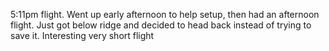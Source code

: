 5:11pm flight.  Went up early afternoon to help setup, then had an afternoon flight.  Just got below ridge and decided to head back instead of trying to save it.  Interesting very short flight
